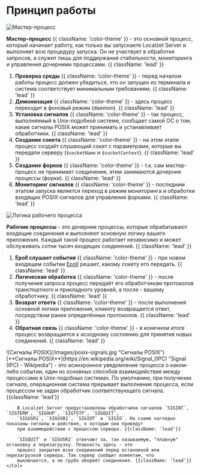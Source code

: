 # Принцип работы

![Мастер-процесс](/images/master-process.jpg "Мастер-процесс")

**Мастер-процесс** {{ className: 'color-theme' }} - это основной процесс, который начинает работу, как только вы запускаете Localzet Server и выполняет всю процедуру запуска. Он не участвует в обработке запросов, а служит лишь для поддержания стабильности, мониторинга и управления дочерними процессами. {{ className: 'lead' }}

1. **Проверка среды** {{ className: 'color-theme' }} - перед началом работы процесс должен убедиться, что он запущен из терминала и система соответствует минимальным требованиям. {{ className: 'lead' }}
2. **Демонизация** {{ className: 'color-theme' }} - здесь процесс переходит в фоновый режим (daemon). {{ className: 'lead' }}
3. **Установка сигналов** {{ className: 'color-theme' }} - так процесс, выполняемый в Unix-подобной системе, сообщает самой ОС о том, какие сигналы POSIX может принимать и устанавливает обработчики. {{ className: 'lead' }}
4. **Создание сокета** {{ className: 'color-theme' }} - на этом этапе процесс создаёт слушающий сокет с параметрами, которые вы передали серверу (`$socketName` и `$socketContext`). {{ className: 'lead' }}
5. **Создание форков** {{ className: 'color-theme' }} - т.к. сам мастер-процесс не принимает соединения, этим занимаются дочерние процессы (форки). {{ className: 'lead' }}
6. **Мониторинг сигналов** {{ className: 'color-theme' }} - последним этапом запуска является переход в режим мониторинга и обработки входящих POSIX-сигналов для управления форками. {{ className: 'lead' }}

![Логика рабочего процесса](/images/fork-process.jpg "Логика рабочего процесса")

**Рабочие процессы** - это дочерние процессы, которые обрабатывают входящие соединения и выполняют основную логику вашего приложения. Каждый такой процесс работает независимо и может обслуживать сотни тысяч входящих соединений. {{ className: 'lead' }}

1. **Epoll слушает события** {{ className: 'color-theme' }} - при новом входящем событии [Epoll](https://lwn.net/Articles/520012/ "I/O event notification facility") решает, какому сокету его передать. {{ className: 'lead' }}
2. **Логическая обработка** {{ className: 'color-theme' }} - после получения запроса процесс передаёт его обработчикам протоколов транспортного и прикладного уровней, а после - вашему обработчику. {{ className: 'lead' }}
3. **Возврат ответа** {{ className: 'color-theme' }} - после выполнения основной логики приложения, клиенту возвращается ответ, посредством ранее определённых протоколов. {{ className: 'lead' }}
4. **Обратная связь** {{ className: 'color-theme' }} - в конечном итоге процесс возвращается к исходному состоянию для принятия новых соединений. {{ className: 'lead' }}

<Row>
    <Col>
        ![Сигналы POSIX](/images/posix-signals.jpg "Сигналы POSIX")
    </Col>
    <Col>
        <br/>
        [**Сигналы POSIX**](https://en.wikipedia.org/wiki/Signal_(IPC) "Signal (IPC) - Wikipedia") - это асинхронное
        уведомление процесса о каком-либо событии, один из основных способов взаимодействия между процессами в
        Unix-подобных системах. По умолчанию, при получении сигнала, операционная система прерывает выполнение процесса,
        если процессом не задан обработчик соответствующего сигнала. {{className: 'lead'}}

        В Localzet Server предустановлены обработчики сигналов `SIGINT`, `SIGTERM`, `SIGHUP`, `SIGTSTP`, `SIGQUIT`,
        `SIGUSR1`, `SIGUSR2`, `SIGIOT` и `SIGIO`. На схеме наглядно показаны сигналы и действия, к которым они приведут
        при взаимодействии с процессом сервера. {{className: 'lead'}}

        `SIGQUIT` и `SIGUSR2` отвечают за, так называемую, "плавную" остановку и перезагрузку. Плавность здесь - это
        процесс закрытия всех соединений перед остановкой или перезагрузкой сервера. Так сервер сообщит клиентам, что
        выключается, а не грубо оборвёт соединения. {{className: 'lead'}}
    </Col>
</Row>
